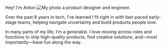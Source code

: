 Hey! I'm Anton ![My photo](/me.jpeg) a product designer and engineer.

Over the past 8 years in tech, I’ve learned I fit right in with fast-paced early-stage teams, helping navigate uncertainty and build products people love.

In many parts of my life, I’m a generalist. I love moving across roles and functions to ship high-quality products, find creative solutions, and—most importantly—have fun along the way.
